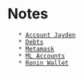 = Notes =
	* [[Account Jayden]]
	* [[Debts]]
	* [[Metamask]]
	* [[ML Accounts]]
	* [[Ronin Wallet]]
